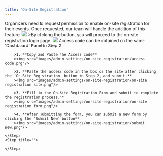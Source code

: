 ```yaml
---
title: 'On-Site Registration'
---
```

<Note>
Organizers need to request permission to enable on-site registration for their events. Once requested, our team will handle the addition of this feature.
</Note>

<Steps>
    <Step title="Navigate to the 'Event' tab, select the event with 'On-Site Registration' functionality, and then navigate to the 'Dashboard' panel.">
        <img src="images/admin-settings/on-site-registration/event dashboard panel.gif"/>
    </Step>
    <Step title="Click On-Site Registration">
        >By clicking the button, you will proceed to the on-site registration login page.
        <img src="images/admin-settings/on-site-registration/on-site registration button.png"/>
    </Step>
    <Step title="Using the On Site Registration Site">
        <Tip>Access code can be obtained on the same 'Dashboard' Panel in Step 2</Tip>

        >1. **Copy and Paste the Access code**
        ><img src="images/admin-settings/on-site-registration/access code.png"/>
        
        >2. **Paste the access code in the box on the site after clicking the 'On-Site Registration' button in Step 2, and submit.**
        ><img src="images/admin-settings/on-site-registration/on-site registration site.png"/>

        >3. **Fill in the On-Site Registration Form and submit to complete the registration process.**
        ><img src="images/admin-settings/on-site-registration/on-site registration form.png"/>

        >4. **After submitting the form, you can submit a new form by clicking the 'Submit New' button**
        ><img src="images/admin-settings/on-site-registration/submit new.png"/>

    </Step>
    <Step title="">
        
    </Step>
</Steps>